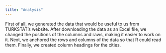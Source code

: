 ```yaml
---
title: "Analysis"
---
```


First of all, we generated the data that would be useful to us from TURKSTAT's website. After downloading the data as an Excel file, we changed the positions of the columns and raws, making it easier to work on it. Next, we anchored the rows and columns of the data so that R could read them. Finally, we created column headings for the cities.

```r


```
